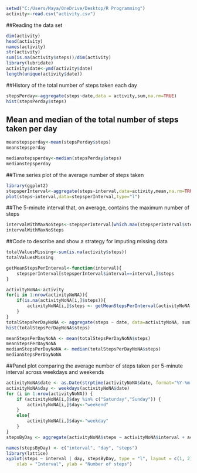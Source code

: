 ```r
setwd("C:/Users/Maya/OneDrive/Desktop/R Programming")
activity<-read.csv("activity.csv")
```
##Reading the data set
```r
dim(activity)
head(activity)
names(activity)
str(activity)
sum(is.na(activity$steps))/dim(activity)
library(lubridate)
activity$date<-ymd(activity$date)
length(unique(activity$date))
```
##History of the total number of steps taken each day
```r
stepsPerday<-aggregate(steps~date,data = activity,sum,na.rm=TRUE)
hist(stepsPerday$steps)
```
## Mean and median of the total number of steps taken per day
```r
meanstepsperday<-mean(stepsPerday$steps)
meanstepsperday

medianstepsperday<-median(stepsPerday$steps)
medianstepsperday
```
##Time series plot of the average number of steps taken
```r
library(ggplot2)
stepsperInterval<-aggregate(steps~interval,data=activity,mean,na.rm=TRUE)
plot(steps~interval,data=stepsperInterval,type="l")
```
##The 5-minute interval that, on average, contains the maximum number of steps
```r
intervalWithMaxNoSteps<-stepsperInterval[which.max(stepsperInterval$steps),]$interval
intervalWithMaxNoSteps
```
##Code to describe and show a strategy for imputing missing data
```r
totalValuesMissing<-sum(is.na(activity$steps))
totalValuesMissing

getMeanStepsPerInterval<-function(interval){
    stepsperInterval[stepsperInterval$interval==interval,]$steps
}

activityNoNA<-activity
for(i in 1:nrow(activityNoNA)){
    if(is.na(activityNoNA[i,]$steps)){
        activityNoNA[i,]$steps <- getMeanStepsPerInterval(activityNoNA[i,]$interval)
    }
}
totalStepsPerDayNoNA <- aggregate(steps ~ date, data=activityNoNA, sum)
hist(totalStepsPerDayNoNA$steps)

meanStepsPerDayNoNA <- mean(totalStepsPerDayNoNA$steps)
meanStepsPerDayNoNA
medianStepsPerDayNoNA <- median(totalStepsPerDayNoNA$steps)
medianStepsPerDayNoNA
```

##Panel plot comparing the average number of steps taken per 5-minute interval across weekdays and weekends
```r
activityNoNA$date <- as.Date(strptime(activityNoNA$date, format="%Y-%m-%d"))
activityNoNA$day <- weekdays(activityNoNA$date)
for (i in 1:nrow(activityNoNA)) {
    if (activityNoNA[i,]$day %in% c("Saturday","Sunday")) {
        activityNoNA[i,]$day<-"weekend"
    }
    else{
        activityNoNA[i,]$day<-"weekday"
    }
}
stepsByDay <- aggregate(activityNoNA$steps ~ activityNoNA$interval + activityNoNA$day, activityNoNA, mean)

names(stepsByDay) <- c("interval", "day", "steps")
library(lattice)
xyplot(steps ~ interval | day, stepsByDay, type = "l", layout = c(1, 2), 
    xlab = "Interval", ylab = "Number of steps")
```



